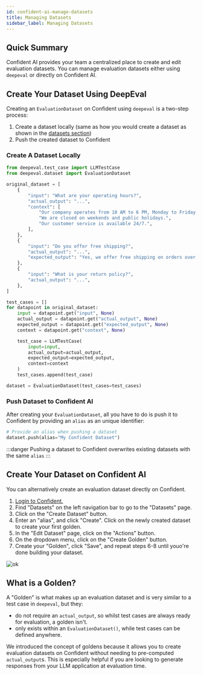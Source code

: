 ```yaml
---
id: confident-ai-manage-datasets
title: Managing Datasets
sidebar_label: Managing Datasets
---
```


## Quick Summary

Confident AI provides your team a centralized place to create and edit evaluation datasets. You can manage evaluation datasets either using `deepeval` or directly on Confident AI.

## Create Your Dataset Using DeepEval

Creating an `EvaluationDataset` on Confident using `deepeval` is a two-step process:

1. Create a dataset locally (same as how you would create a dataset as shown in the [datasets section](evaluation-datasets))
2. Push the created dataset to Confident

### Create A Dataset Locally

```python
from deepeval.test_case import LLMTestCase
from deepeval.dataset import EvaluationDataset

original_dataset = [
    {
        "input": "What are your operating hours?",
        "actual_output": "...",
        "context": [
            "Our company operates from 10 AM to 6 PM, Monday to Friday.",
            "We are closed on weekends and public holidays.",
            "Our customer service is available 24/7.",
        ],
    },
    {
        "input": "Do you offer free shipping?",
        "actual_output": "...",
        "expected_output": "Yes, we offer free shipping on orders over $50.",
    },
    {
        "input": "What is your return policy?",
        "actual_output": "...",
    },
]

test_cases = []
for datapoint in original_dataset:
    input = datapoint.get("input", None)
    actual_output = datapoint.get("actual_output", None)
    expected_output = datapoint.get("expected_output", None)
    context = datapoint.get("context", None)

    test_case = LLMTestCase(
        input=input,
        actual_output=actual_output,
        expected_output=expected_output,
        context=context
    )
    test_cases.append(test_case)

dataset = EvaluationDataset(test_cases=test_cases)
```

### Push Dataset to Confident AI

After creating your `EvaluationDataset`, all you have to do is push it to Confident by providing an `alias` as an unique identifier:

```python
# Provide an alias when pushing a dataset
dataset.push(alias="My Confident Dataset")
```

:::danger
Pushing a dataset to Confident overwrites existing datasets with the same `alias`
:::

## Create Your Dataset on Confident AI

You can alternatively create an evaluation dataset directly on Confident.

1. [Login to Confident.](https://app.confident-ai.com)
2. Find "Datasets" on the left navigation bar to go to the "Datasets" page.
3. Click on the "Create Dataset" button.
4. Enter an "alias", and click "Create". Click on the newly created dataset to create your first golden.
5. In the "Edit Dataset" page, click on the "Actions" button.
6. On the dropdown menu, click on the "Create Golden" button.
7. Create your "Golden", click "Save", and repeat steps 6-8 until youo're done building your dataset.

![ok](https://d2lsxfc3p6r9rv.cloudfront.net/edit-dataset.png)

## What is a Golden?

A "Golden" is what makes up an evaluation dataset and is very similar to a test case in `deepeval`, but they:

- do not require an `actual_output`, so whilst test cases are always ready for evaluation, a golden isn't.
- only exists within an `EvaluationDataset()`, while test cases can be defined anywhere.

We introduced the concept of goldens because it allows you to create evaluation datasets on Confident without needing to pre-computed `actual_output`s. This is especially helpful if you are looking to generate responses from your LLM application at evaluation time.
